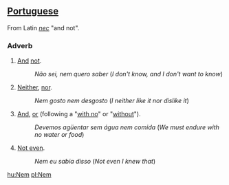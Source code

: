 ==[[Portuguese]]==
From Latin ''[[nec]]'' "and not".
===Adverb===
# [[And]] [[not]].
#:''Não sei, nem quero saber'' (''I don't know, and I don't want to know'')
# [[Neither]], [[nor]].
#:''Nem gosto nem desgosto'' (''I neither like it nor dislike it'')
# [[And]], [[or]] (following a "[[with no]]" or "[[without]]").
#:''Devemos agüentar sem água nem comida'' (''We must endure with no water or food'')
# [[Not even]].
#:''Nem eu sabia disso'' (''Not even I knew that'')

[[hu:Nem]]
[[pl:Nem]]